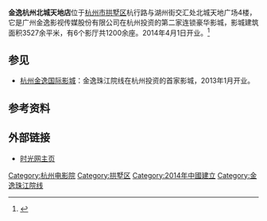 '''金逸杭州北城天地店'''位于[[杭州市|杭州市]][[拱墅区|拱墅区]]杭行路与湖州街交汇处北城天地广场4楼，它是广州金逸影视传媒股份有限公司在杭州投资的第二家连锁豪华影城，影城建筑面积3527余平米，有6个影厅共1200余座。2014年4月1日开业。<ref >{{cite web |url=http://ent.zjol.com.cn/system/2014/03/29/019938703.shtml |language= |title=展现时尚电影文化 金逸影城杭州北城天地店4月开幕 |publisher=浙江在线 |date=2014年3月29日 |accessdate= |archive-date=2014年4月13日 |archive-url=https://web.archive.org/web/20140413142747/http://ent.zjol.com.cn/system/2014/03/29/019938703.shtml |dead-url=no }}</ref>

== 参见 ==
* [[杭州金逸国际影城|杭州金逸国际影城]]：金逸珠江院线在杭州投资的首家影城，2013年1月开业。

== 参考资料 ==
{{reflist}}

== 外部链接 ==
* [http://theater.mtime.com/China_Zhejiang_Province_Hangzhou_GongShuQu/5712/ 时光网主页] {{Wayback|url=http://theater.mtime.com/China_Zhejiang_Province_Hangzhou_GongShuQu/5712/ |date=20140413143946 }}

{{杭州电影院}}

{{DEFAULTSORT:}}
[[Category:杭州电影院|Category:杭州电影院]]
[[Category:拱墅区|Category:拱墅区]]
[[Category:2014年中國建立|Category:2014年中國建立]]
[[Category:金逸珠江院线|Category:金逸珠江院线]]